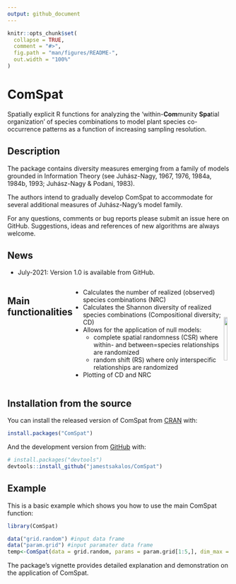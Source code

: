 ```yaml
---
output: github_document
---
```


<!-- README.md is generated from README.Rmd. Please edit that file -->

```r
knitr::opts_chunk$set(
  collapse = TRUE,
  comment = "#>",
  fig.path = "man/figures/README-",
  out.width = "100%"
)
```

<!-- badges: start -->
<!-- badges: end -->

# ComSpat

Spatially explicit R functions for analyzing the ‘within-**Com**munity **Spa**tial 
organization’ of species combinations to model plant species co-occurrence patterns
as a function of increasing sampling resolution.

## Description

The package contains diversity measures emerging from a family of models grounded
in Information Theory (see Juhász-Nagy, 1967, 1976, 1984a, 1984b, 1993; Juhász-Nagy & Podani, 1983).

The authors intend to gradually develop ComSpat to accommodate for several additional measures of Juhász-Nagy's model family.

For any questions, comments or bug reports please submit an issue here on GitHub. Suggestions, ideas and references of new algorithms are always welcome.

## News

* July-2021: Version 1.0 is available from GitHub.

:::: {style="display: flex;"}

::: {}

## Main functionalities

* Calculates the number of realized (observed) species combinations (NRC)
* Calculates the Shannon diversity of realized species combinations (Compositional diversity; CD)
* Allows for the application of null models:
  * complete spatial randomness (CSR) where within- and between=species relationships are randomized
  * random shift (RS) where only interspecific relationships are randomized
* Plotting of CD and NRC

:::

::: {}
 
<br />
<br />
<br />

<center>
![](https://github.com/jamestsakalos/ComSpat/blob/master/vignettes/Animation_3_Steps.gif?raw=true){width="65%"}
</center>

:::

::::

## Installation from the source

You can install the released version of ComSpat from [CRAN](https://CRAN.R-project.org) with:

``` r
install.packages("ComSpat")
```

And the development version from [GitHub](https://github.com/jamestsakalos/ComSpat) with:

``` r
# install.packages("devtools")
devtools::install_github("jamestsakalos/ComSpat")
```
## Example

This is a basic example which shows you how to use the main ComSpat function:

```r
library(ComSpat)

data("grid.random") #input data frame
data("param.grid") #input paramater data frame
temp<-ComSpat(data = grid.random, params = param.grid[1:5,], dim_max = 64, type = "Grid")

```

The package’s vignette provides detailed explanation and demonstration on
the application of ComSpat.
